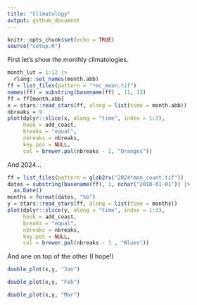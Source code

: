 ```yaml
---
title: "Climatology"
output: github_document
---
```


```r
knitr::opts_chunk$set(echo = TRUE)
source("setup.R")
```

First let's show the monthly climatologies.

```r
month_lut = 1:12 |>
  rlang::set_names(month.abb)
ff = list_files(pattern = "*mc_mean.tif")
names(ff) = substring(basename(ff) , 11, 13)
ff = ff[month.abb]
x = stars::read_stars(ff, along = list(time = month.abb))
nbreaks = 9
plot(dplyr::slice(x, along = "time", index = 1:3), 
     hook = add_coast,
     breaks = "equal",
     nbreaks = nbreaks,
     key.pos = NULL,
     col = brewer.pal(nbreaks - 1, "Oranges"))
```

And 2024...

```r
ff = list_files(pattern = glob2rx("2024*mon_count.tif"))
dates = substring(basename(ff), 1, nchar("2010-01-01")) |>
  as.Date()
months = format(dates, "%b")
y = stars::read_stars(ff, along = list(time = months))
plot(dplyr::slice(y, along = "time", index = 1:3), 
     hook = add_coast,
     breaks = "equal",
     nbreaks = nbreaks,
     key.pos = NULL,
     col = brewer.pal(nbreaks - 1 , "Blues"))
```


And one on top of the other (I hope!)


```r
double_plot(x,y, "Jan")
```
```r
double_plot(x,y, "Feb")
```

```r
double_plot(x,y, "Mar")
```
